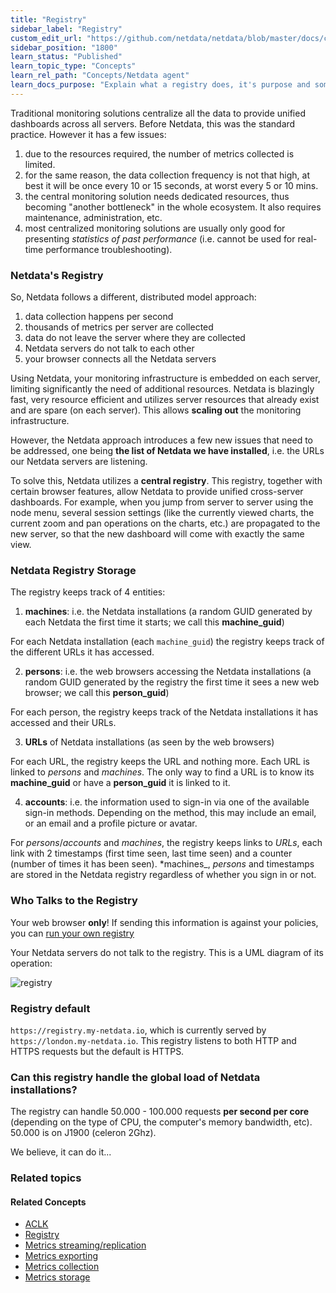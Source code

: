 ```yaml
---
title: "Registry"
sidebar_label: "Registry"
custom_edit_url: "https://github.com/netdata/netdata/blob/master/docs/concepts/netdata-agent/registry.md"
sidebar_position: "1800"
learn_status: "Published"
learn_topic_type: "Concepts"
learn_rel_path: "Concepts/Netdata agent"
learn_docs_purpose: "Explain what a registry does, it's purpose and some examples"
---
```


Traditional monitoring solutions centralize all the data to provide unified dashboards across all servers. Before
Netdata, this was the standard practice. However it has a few issues:

1. due to the resources required, the number of metrics collected is limited.
2. for the same reason, the data collection frequency is not that high, at best it will be once every 10 or 15 seconds,
   at worst every 5 or 10 mins.
3. the central monitoring solution needs dedicated resources, thus becoming "another bottleneck" in the whole ecosystem.
   It also requires maintenance, administration, etc.
4. most centralized monitoring solutions are usually only good for presenting _statistics of past performance_ (i.e.
   cannot be used for real-time performance troubleshooting).
   
### Netdata's Registry

So, Netdata follows a different, distributed model approach:

1. data collection happens per second
2. thousands of metrics per server are collected
3. data do not leave the server where they are collected
4. Netdata servers do not talk to each other
5. your browser connects all the Netdata servers

Using Netdata, your monitoring infrastructure is embedded on each server, limiting significantly the need of additional
resources. Netdata is blazingly fast, very resource efficient and utilizes server resources that already exist and are
spare (on each server). This allows **scaling out** the monitoring infrastructure.

However, the Netdata approach introduces a few new issues that need to be addressed, one being **the list of Netdata we
have installed**, i.e. the URLs our Netdata servers are listening.

To solve this, Netdata utilizes a **central registry**. This registry, together with certain browser features, allow
Netdata to provide unified cross-server dashboards. For example, when you jump from server to server using the node
menu, several session settings (like the currently viewed charts, the current zoom and pan operations on the charts,
etc.) are propagated to the new server, so that the new dashboard will come with exactly the same view.

### Netdata Registry Storage

The registry keeps track of 4 entities:

1. **machines**: i.e. the Netdata installations (a random GUID generated by each Netdata the first time it starts; we
   call this **machine_guid**)

For each Netdata installation (each `machine_guid`) the registry keeps track of the different URLs it has accessed.

2. **persons**: i.e. the web browsers accessing the Netdata installations (a random GUID generated by the registry the
   first time it sees a new web browser; we call this **person_guid**)

For each person, the registry keeps track of the Netdata installations it has accessed and their URLs.

3. **URLs** of Netdata installations (as seen by the web browsers)

For each URL, the registry keeps the URL and nothing more. Each URL is linked to _persons_ and _machines_. The only way
to find a URL is to know its **machine_guid** or have a **person_guid** it is linked to it.

4. **accounts**: i.e. the information used to sign-in via one of the available sign-in methods. Depending on the method,
   this may include an email, or an email and a profile picture or avatar.

For _persons_/_accounts_ and _machines_, the registry keeps links to _URLs_, each link with 2 timestamps (first time
seen, last time seen) and a counter (number of times it has been seen). *machines_, _persons_ and timestamps are stored
in the Netdata registry regardless of whether you sign in or not.

### Who Talks to the Registry

Your web browser **only**! If sending this information is against your policies, you
can [run your own registry](#run-your-own-registry)

Your Netdata servers do not talk to the registry. This is a UML diagram of its operation:

![registry](https://cloud.githubusercontent.com/assets/2662304/19448565/11a70632-94ab-11e6-9d80-f410b4acb797.png)

### Registry default

`https://registry.my-netdata.io`, which is currently served by `https://london.my-netdata.io`. This registry listens to
both HTTP and HTTPS requests but the default is HTTPS.

### Can this registry handle the global load of Netdata installations?

The registry can handle 50.000 - 100.000 requests **per second per core** (depending on the type of CPU, the
computer's memory bandwidth, etc). 50.000 is on J1900 (celeron 2Ghz).

We believe, it can do it...

<!-- New tasks/reference 

## Run your own registry

**Every Netdata can be a registry**. Just pick one and configure it.

**To turn any Netdata into a registry**, edit `/etc/netdata/netdata.conf` and set:

```conf
[registry]
    enabled = yes
    registry to announce = http://your.registry:19999
```

Restart your Netdata to activate it.

Then, you need to tell **all your other Netdata servers to advertise your registry**, instead of the default. To do
this, on each of your Netdata servers, edit `/etc/netdata/netdata.conf` and set:

```conf
[registry]
    enabled = no
    registry to announce = http://your.registry:19999
```

Note that we have not enabled the registry on the other servers. Only one Netdata (the registry) needs
`[registry].enabled = yes`.

This is it. You have your registry now.

You may also want to give your server different names under the node menu (i.e. to have them sorted0/grouped). You can
change its registry name, by setting on each Netdata server:

```conf
[registry]
    registry hostname = Group1 - Master DB
```

So this server will appear in the node menu as `Group1 - Master DB`. The max name length is 50 characters.

### Limiting access to the registry

Netdata v1.9+ support limiting access to the registry from given IPs, like this:

```conf
[registry]
    allow from = *
```

`allow from` settings are [Netdata simple patterns](https://github.com/netdata/netdata/blob/master/libnetdata/simple_pattern/README.md): string matches that use `*`
as wildcard (any number of times) and a `!` prefix for a negative match. So: `allow from = !10.1.2.3 10.*` will allow
all IPs in `10.*` except `10.1.2.3`. The order is important: left to right, the first positive or negative match is
used.

Keep in mind that connections to Netdata API ports are filtered by `[web].allow connections from`. So, IPs allowed by
`[registry].allow from` should also be allowed by `[web].allow connection from`.

The patterns can be matches over IP addresses or FQDN of the host. In order to check the FQDN of the connection without
opening the Netdata agent to DNS-spoofing, a reverse-dns record must be setup for the connecting host. At connection
time the reverse-dns of the peer IP address is resolved, and a forward DNS resolution is made to validate the IP address
against the name-pattern.

Please note that this process can be expensive on a machine that is serving many connections. The behaviour of the
pattern matching can be controlled with the following setting:

```conf
[registry]
    allow by dns = heuristic
```

The settings are:

- `yes` allows the pattern to match DNS names.
- `no` disables DNS matching for the patterns (they only match IP addresses).
- `heuristic` will estimate if the patterns should match FQDNs by the presence or absence of `:`s or alpha-characters.

### Where is the registry database stored?

`/var/lib/netdata/registry/*.db`

There can be up to 2 files:

- `registry-log.db`, the transaction log

  all incoming requests that affect the registry are saved in this file in real-time.

- `registry.db`, the database

  every `[registry].registry save db every new entries` entries in `registry-log.db`, Netdata will save its database
  to `registry.db` and empty `registry-log.db`.

Both files are machine readable text files.

### How can I disable the SameSite and Secure cookies?

Beginning with `v1.30.0`, when the Netdata Agent's web server processes a request, it delivers the `SameSite=none`
and `Secure` cookies. If you have problems accessing the local Agent dashboard or Netdata Cloud, disable these cookies
by editing `netdata.conf`:

```conf
[registry]
    enable cookies SameSite and Secure = no
```

## Troubleshooting the registry

The registry URL should be set to the URL of a Netdata dashboard. This server has to have `[registry].enabled = yes`.
So, accessing the registry URL directly with your web browser, should present the dashboard of the Netdata operating the
registry.

To use the registry, your web browser needs to support **third party cookies**, since the cookies are set by the
registry while you are browsing the dashboard of another Netdata server. The registry, the first time it sees a new web
browser it tries to figure if the web browser has cookies enabled or not. It does this by setting a cookie and
redirecting the browser back to itself hoping that it will receive the cookie. If it does not receive the cookie, the
registry will keep redirecting your web browser back to itself, which after a few redirects will fail with an error like
this:

```conf
ERROR 409: Cannot ACCESS netdata registry: https://registry.my-netdata.io responded with: {"status":"redirect","registry":"https://registry.my-netdata.io"}
```

This error is printed on your web browser console (press F12 on your browser to see it).

-->

### Related topics

#### Related Concepts

- [ACLK](https://github.com/netdata/netdata/blob/master/docs/concepts/netdata-agent/aclk.md)
- [Registry](/docs/nightly/concepts/netdata-agent/registry)
- [Metrics streaming/replication](/docs/nightly/concepts/netdata-agent/metrics-streaming-replication)
- [Metrics exporting](/docs/nightly/concepts/netdata-agent/metrics-exporting)
- [Metrics collection](/docs/nightly/concepts/netdata-agent/metrics-collection)
- [Metrics storage](/docs/nightly/concepts/netdata-agent/metrics-storage)
